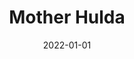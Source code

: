 ---
cover: "./mother.PNG"
date: "2022-01-01"
title: "Mother Hulda"
defer: true
slug: "/mother"
areas:
  -  .

---